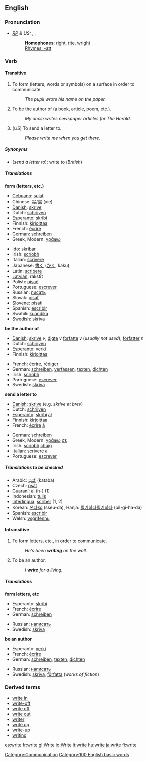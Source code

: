 ==English==

{{rank|merely|struck|man\'s|650|write|caught|below|window}}

===Pronunciation===
* ''[[RP]] & US:'' {{AHD|rīt}}, {{IPA|/raɪt/}}, {{SAMPA|/raIt/}}
*:'''Homophones''': [[right]], [[rite]], [[wright]]
*:[[Rhymes:English:-aɪt|Rhymes: -aɪt]]

===Verb===
{{irregverb|'''to write'''|'''[[writes]]'''|'''[[wrote]] '''or, archaic,''' [[writ]]'''|'''[[written]] '''or, archaic,''' [[writ]]'''|'''[[writing]]'''}}

====Transitive====
#To form (letters, words or symbols) on a surface in order to communicate.
#:''The pupil wrote his name on the paper.'' 
#To be the author of (a book, article, poem, etc.).
#:''My uncle writes newspaper articles for The Herald.'' 
#(''US'') To send a letter to. 
#:''Please write me when you get there.''

=====Synonyms=====
*(''send a letter to''): write to (''British'')

=====Translations=====
'''form (letters, etc.)'''
{{top}}
*[[Cebuano]]: [[sulat]]
*Chinese: [[写]]/[[寫]] (xie)
*[[w:Danish language|Danish]]: [[skrive]]
*Dutch: [[schrijven]]
*[[Esperanto]]: [[skribi]]
*Finnish: [[kirjoittaa]]
*French: [[écrire]]
*German: [[schreiben]]
*Greek, Modern: [[γράφω]]
{{mid}}
*[[Ido]]: [[skribar]]
*Irish: [[scríobh]]
*Italian: [[scrivere]]
*Japanese: [[書く]] ([[かく]], kaku)
*Latin: [[scribere]]
*[[Latvian]]: rakstīt
*Polish: [[pisać]]
*Portuguese: [[escrever]]
*Russian: [[писать]]
*Slovak: [[písať]]
*Slovene: [[pisati]]
*Spanish: [[escribir]]
*Swahili: [[kuandika]]
*Swedish: [[skriva]]
{{bottom}}

'''be the author of'''
{{top}}
*[[w:Danish language|Danish]]: [[skrive]] ''v'', [[digte]] ''v'' [[forfatte]] ''v'' (''usually not used''), [[forfatter]] ''n''
*Dutch: [[schrijven]]
*[[Esperanto]]: [[verki]]
*Finnish: [[kirjoittaa]]
{{mid}}
*French: [[écrire]], [[rédiger]]
*German: [[schreiben]], [[verfassen]], [[texten]], [[dichten]]
*Irish: [[scríobh]]
*Portuguese: [[escrever]]
*Swedish: [[skriva]]
{{bottom}}

'''send a letter to'''
{{top}}
*[[w:Danish language|Danish]]: [[skrive]] (e.g. ''skrive et brev'')
*Dutch: [[schrijven]]
*[[Esperanto]]: [[skribi]] [[al]]
*Finnish: [[kirjoittaa]]
*French: [[écrire]] [[à#French|à]]
{{mid}}
*German: [[schreiben]]
*Greek, Modern: [[γράφω]] [[σε]]
*Irish: [[scríobh]] [[chuig]]
*Italian: [[scrivere]] [[a#Italian|a]]
*Portuguese: [[escrever]]
{{bottom}}

=====Translations to be checked=====
<!--Remove this section once all of the translations below have been moved into the tables above.-->
{{checktrans}}

*Arabic: [[كَتَبَ]] (kataba)
*Czech: [[psát]]
*[[Guaraní]]: [[ai]] (h-) (1)
*Indonesian: [[tulis]]
*[[Interlingua]]: [[scriber]] (1, 2)
*Korean: [[쓰다]][[:ko:쓰다|ko]] (sseu-da), Hanja: [[필기]]하다[[:ko:필기하다|필기하다]] (pil-gi-ha-da)
*Spanish: [[escribir]]
*Welsh: [[ysgrifennu]]

====Intransitive====

#To form letters, etc., in order to communicate.
#:''He's been '''writing''' on the wall.''
#To be an author.
#:''I '''write''' for a living.''

=====Translations=====

'''form letters, etc'''
{{top}}
*Esperanto: [[skribi]]
*French: [[écrire]]
*German: [[schreiben]]
{{mid}}
*Russian: [[написать]]
*Swedish: [[skriva]]
{{bottom}}
'''be an author'''
{{top}}
*Esperanto: [[verki]]
*French: [[écrire]]
*German: [[schreiben]], [[texten]], [[dichten]]
{{mid}}
*Russian: [[написать]]
*Swedish: [[skriva]], [[författa]] (''works of fiction'')
{{bottom}}

===Derived terms===
*[[write in]]
*[[write-off]]<!--noun-->
*[[write off]]<!--verb-->
*[[write out]]
*[[writer]]
*[[write up]]<!--verb-->
*[[write-up]]<!--noun-->
*[[writing]]

[[Category:Communication]]
[[Category:100 English basic words]]

[[es:write]]
[[fr:write]]
[[gl:Write]]
[[io:Write]]
[[it:write]]
[[hu:write]]
[[ja:write]]
[[fi:write]]